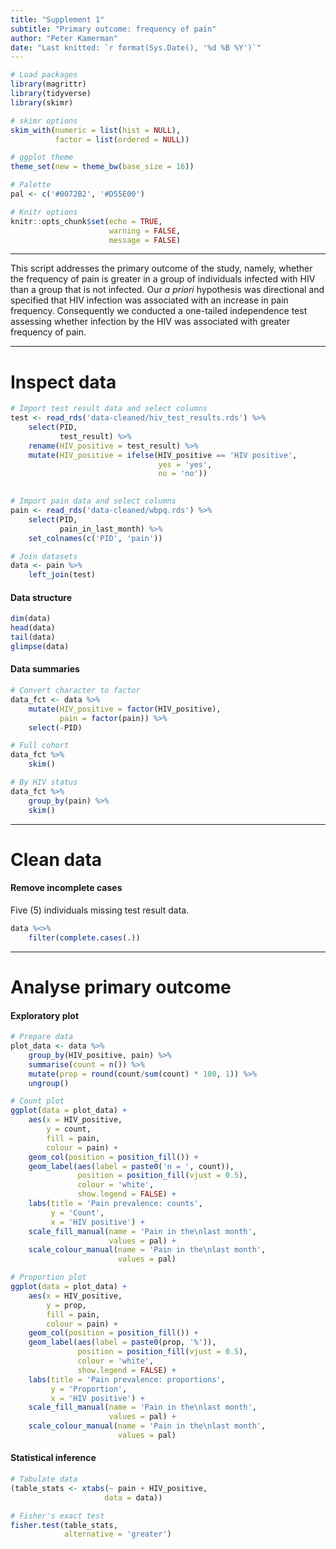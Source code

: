 ```yaml
---
title: "Supplement 1"
subtitle: "Primary outcome: frequency of pain"
author: "Peter Kamerman"
date: "Last knitted: `r format(Sys.Date(), '%d %B %Y')`"
---
```


```r
# Load packages
library(magrittr)
library(tidyverse)
library(skimr)

# skimr options
skim_with(numeric = list(hist = NULL),
          factor = list(ordered = NULL))

# ggplot theme
theme_set(new = theme_bw(base_size = 16))

# Palette
pal <- c('#0072B2', '#D55E00')

# Knitr options
knitr::opts_chunk$set(echo = TRUE,
                      warning = FALSE,
                      message = FALSE)
```

----

This script addresses the primary outcome of the study, namely, whether the frequency of pain is greater in a group of individuals infected with HIV than a group that is not infected. Our _a priori_ hypothesis was directional and specified that HIV infection was associated with an increase in pain frequency. Consequently we conducted a one-tailed independence test assessing whether infection by the HIV was associated with greater frequency of pain. 

----

# Inspect data

```r
# Import test result data and select columns
test <- read_rds('data-cleaned/hiv_test_results.rds') %>% 
    select(PID,
           test_result) %>% 
    rename(HIV_positive = test_result) %>% 
    mutate(HIV_positive = ifelse(HIV_positive == 'HIV positive',
                                 yes = 'yes',
                                 no = 'no'))
    

# Import pain data and select columns
pain <- read_rds('data-cleaned/wbpq.rds') %>% 
    select(PID,
           pain_in_last_month) %>% 
    set_colnames(c('PID', 'pain'))

# Join datasets 
data <- pain %>% 
    left_join(test)
```

#### Data structure

```r
dim(data)
head(data)
tail(data)
glimpse(data)
```

#### Data summaries

```r
# Convert character to factor
data_fct <- data %>% 
    mutate(HIV_positive = factor(HIV_positive),
           pain = factor(pain)) %>% 
    select(-PID)

# Full cohort
data_fct %>%
    skim()

# By HIV status
data_fct %>% 
    group_by(pain) %>% 
    skim()
```

----

# Clean data

#### Remove incomplete cases

Five (5) individuals missing test result data.

```r
data %<>%
    filter(complete.cases(.)) 
```

----

# Analyse primary outcome

#### Exploratory plot

```r
# Prepare data 
plot_data <- data %>% 
    group_by(HIV_positive, pain) %>% 
    summarise(count = n()) %>% 
    mutate(prop = round(count/sum(count) * 100, 1)) %>% 
    ungroup()

# Count plot
ggplot(data = plot_data) +
    aes(x = HIV_positive,
        y = count,
        fill = pain,
        colour = pain) +
    geom_col(position = position_fill()) +
    geom_label(aes(label = paste0('n = ', count)), 
               position = position_fill(vjust = 0.5), 
               colour = 'white', 
               show.legend = FALSE) +
    labs(title = 'Pain prevalence: counts',
         y = 'Count',
         x = 'HIV positive') + 
    scale_fill_manual(name = 'Pain in the\nlast month',
                      values = pal) +
    scale_colour_manual(name = 'Pain in the\nlast month',
                        values = pal)

# Proportion plot
ggplot(data = plot_data) +
    aes(x = HIV_positive,
        y = prop,
        fill = pain,
        colour = pain) +
    geom_col(position = position_fill()) +
    geom_label(aes(label = paste0(prop, '%')),
               position = position_fill(vjust = 0.5),
               colour = 'white', 
               show.legend = FALSE) +
    labs(title = 'Pain prevalence: proportions',
         y = 'Proportion',
         x = 'HIV positive') + 
    scale_fill_manual(name = 'Pain in the\nlast month',
                      values = pal) +
    scale_colour_manual(name = 'Pain in the\nlast month',
                        values = pal)
```

#### Statistical inference

```r
# Tabulate data
(table_stats <- xtabs(~ pain + HIV_positive,
                     data = data))

# Fisher's exact test
fisher.test(table_stats,
            alternative = 'greater')
```
